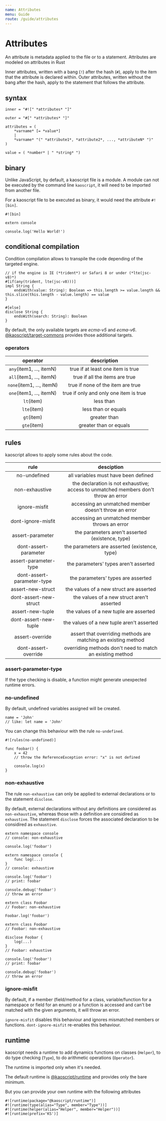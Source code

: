 ```yaml
---
name: Attributes
menu: Guide
route: /guide/attributes
---
```


# Attributes

An attribute is metadata applied to the file or to a statement. Attributes are modeled on attributes in Rust

Inner attributes, written with a bang (`!`) after the hash (`#`), apply to the item that the attribute is declared within. Outer attributes, written without the bang after the hash, apply to the statement that follows the attribute.

## syntax

```syntax
inner = "#![" *attributes* "]"

outer = "#[" *attributes* "]"

attributes = (
	*varname* [= *value*]
	|
	*varname* "(" *attribute1*, *attribute2*, ..., *attributeN* ")"
)

value = ( *number* | " *string* ")
```

## binary

Unlike JavaScript, by default, a kaoscript file is a module.
A module can not be executed by the command line `kaoscript`, it will need to be imported from another file.

For a kaoscript file to be executed as binary, it would need the attribute `#![bin]`.

```kaoscript
#![bin]

extern console

console.log('Hello World!')
```

## conditional compilation

Condition compilation allows to transpile the code depending of the targeted engine.

```kaoscript
// if the engine is IE (*trident*) or Safari 8 or under (*lte(jsc-v8)*)
#[if(any(trident, lte(jsc-v8)))]
impl String {
	endsWith(value: String): Boolean => this.length >= value.length && this.slice(this.length - value.length) == value
}

#[else]
disclose String {
	endsWith(search: String): Boolean
}
```

By default, the only available targets are *ecma-v5* and *ecma-v6*.
[@kaoscript/target-commons]() provides those additional targets.

### operators

|         operator          |              description               |
|:-------------------------:|:--------------------------------------:|
| `any`(item1, ..., itemN)  |   true if at least one item is true    |
| `all`(item1, ..., itemN)  |     true if all the items are true     |
| `none`(item1, ..., itemN) |   true if none of the item are true    |
| `one`(item1, ..., itemN)  | true if only and only one item is true |
|        `lt`(item)         |               less than                |
|        `lte`(item)        |          less than or equals           |
|        `gt`(item)         |              greater than              |
|        `gte`(item)        |         greater than or equals         |


## rules

kaoscript allows to apply some rules about the code.

|            rule            |                                        desciption                                        |
|:--------------------------:|:----------------------------------------------------------------------------------------:|
|        no-undefined        |                           all variables must have been defined                           |
|       non-exhaustive       | the declaration is not exhaustive;<br />access to unmatched members don't throw an error |
|       ignore-misfit        |                   accessing an unmatched member doesn't throw an error                   |
|     dont-ignore-misfit     |                      accessing an unmatched member throws an error                       |
|      assert-parameter      |                     the parameters aren't asserted (existence, type)                     |
|   dont-assert-parameter    |                      the parameters are asserted (existence, type)                       |
|   assert-parameter-type    |                          the parameters' types aren't asserted                           |
| dont-assert-parameter-type |                            the parameters' types are asserted                            |
|     assert-new-struct      |                         the values of a new struct are asserted                          |
|   dont-assert-new-struct   |                        the values of a new struct aren't asserted                        |
|      assert-new-tuple      |                          the values of a new tuple are asserted                          |
|   dont-assert-new-tuple    |                        the values of a new tuple aren't asserted                         |
|      assert-override       |              assert that overriding methods are matching an existing method              |
|    dont-assert-override    |                overriding methods don't need to match an existing method                 |

<!-- ### assert-parameter

`assert-parameter`/`dont-assert-parameter` enables/disables all the assertions of the parameter, its existence, its type, ... -->

### assert-parameter-type

<!-- `assert-parameter-type`/`dont-assert-parameter-type` enables/disables the type checking of the arguments. -->

If the type checking is disable, a function might generate unexpected runtime errors.

<!-- ### assert-new-struct

`assert-new-struct`/`dont-assert-new-struct` enables/disables all the assertions of the values given to create a new struct.

### assert-new-tuple

`assert-new-tuple`/`dont-assert-new-tuple` enables/disables all the assertions of the values given to create a new tuple.

### assert-override

`assert-override`/`dont-assert-override` enables/disables all the assertions for overriding an existing method. -->

### no-undefined

By default, undefined variables assigned will be created.

```kaoscript
name = 'John'
// like: let name = 'John'
```

You can change this behaviour with the rule `no-undefined`.

```kaoscript
#![rules(no-undefined)]

func foobar() {
	x = 42
	// throw the ReferenceException error: "x" is not defined

	console.log(x)
}
```

### non-exhaustive

The rule `non-exhaustive` can only be applied to external declarations or to the statement `disclose`.

By default, external declarations without any definitions are considered as `non-exhaustive`, whereas those with a definition are considired as `exhaustive`.
The statement `disclose` forces the associated declaration to be considired as `exhaustive`.

```kaoscript
extern namespace console
// console: non-exhaustive

console.log('foobar')
```

```kaoscript
extern namespace console {
	func log(...)
}
// console: exhaustive

console.log('foobar')
// print: foobar

console.debug('foobar')
// throw an error
```

```kaoscript
extern class Foobar
// Foobar: non-exhaustive

Foobar.log('foobar')
```

```kaoscript
extern class Foobar
// Foobar: non-exhaustive

disclose Foobar {
	log(...)
}
// Foobar: exhaustive

console.log('foobar')
// print: foobar

console.debug('foobar')
// throw an error
```

### ignore-misfit

By default, if a member (field/method for a class, variable/function for a namespace or field for an enum) or a function is accessed and can't be matched with the given arguments, it will throw an error.

`ignore-misfit` disables this behaviour and ignores mismatched members or functions.
`dont-ignore-misfit` re-enables this behaviour.

## runtime

kaoscript needs a runtime to add dynamics functions on classes (`Helper`), to do type checking (`Type`), to do arithmetic operations (`Operator`).

The runtime is imported only when it's needed.

The default runtime is [@kaoscript/runtime]() and provides only the bare minimum.

But you can provide your own runtime with the following attributes

```kaoscript
#![runtime(package="@kaoscript/runtime")]
#![runtime(type(alias="Type", member="Type"))]
#![runtime(helper(alias="Helper", member="Helper"))]
#![runtime(prefix='KS')]
```